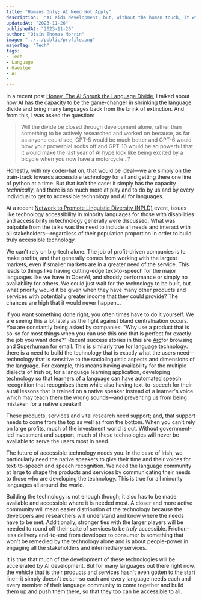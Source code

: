 ---
title: "Humans Only; AI Need Not Apply"
description:  "AI aids development; but, without the human touch, it will never be accessible to all."
updatedAt: "2023-11-26"
publishedAt: "2023-11-26"
author: "Oisín Thomas Morrin"
image: "../../public/profile.png"
majorTag: "Tech"
tags: 
- Tech
- Language
- Gaeilge
- AI
- 
---

In a recent post [Honey, The AI Shrunk the Language Divide](https://oisinthomasmorrin.com/blog/ai-shrunk-the-language-divide), I talked about how AI has the capacity to be the game-changer in shrinking the language divide and bring many languages back from the brink of extinction. And from this, I was asked the question:

> Will the divide be closed through development alone, rather than something to be actively researched and worked on because, as far as anyone could see, GPT-5 would be much better and GPT-6 would blow your proverbial socks off and GPT-10 would be so powerful that it would make the last year of AI hype look like being excited by a bicycle when you now have a motorcycle...?

Honestly, with my coder-hat on, that would be ideal—we are simply on the train-track towards accessible technology for all and getting there one line of python at a time. But that isn't the case: it simply has the capacity *technically*, and there is so much more at play and to do by us and by every individual to get to accessible technology and AI for languages.

At a recent [Network to Promote Linguistic Diversity (NPLD)](https://www.npld.eu/) event, issues like technology accessibility in minority languages for those with disabilities and accessibility in technology generally were discussed. What was palpable from the talks was the need to include all needs and interact with all stakeholders—regardless of their population proportion in order to build truly accessible technology.

We can't rely on big-tech alone. The job of profit-driven companies is to make profits, and that generally comes from working with the largest markets, even if smaller markets are in a greater need of the service. This leads to things like having cutting-edge text-to-speech for the major languages like we have in OpenAI, and shoddy performance or simply no availability for others. We could just wait for the technology to be built, but what priority would it be given when they have many other products and services with potentially greater income that they could provide? The chances are high that it would never happen...

If you want something done right, you often times have to do it yourself. We are seeing this a lot lately as the fight against bland centralisation occurs. You are constantly being asked by companies: "Why use a product that is so-so for most things when you can use this one that is perfect for exactly the job you want done?" Recent success stories in this are [Arc](https://arc.net/)for browsing and [Superhuman](https://superhuman.com/) for email. This is similarly true for language technology: there is a need to build the technology that is exactly what the users need—technology that is sensitive to the sociolinguistic aspects and dimensions of the language. For example, this means having availability for the multiple dialects of Irish or, for a language learning application, developing technology so that learners of a language can have automated speech recognition that recognises them while also having text-to-speech for their aural lessons that is trained on a native speaker instead of a learner's voice which may teach them the wrong sounds—and preventing us from being mistaken for a native speaker!

These products, services and vital research need support; and, that support needs to come from the top as well as from the bottom. When you can't rely on large profits, much of the investment world is out. Without government-led investment and support, much of these technologies will never be available to serve the users most in need. 

The future of accessible technology needs you. In the case of Irish, we particularly need the native speakers to give their time and their voices for text-to-speech and speech recognition. We need the language community at large to shape the products and services by communicating their needs to those who are developing the technology. This is true for all minority languages all around the world.

Building the technology is not enough though; it also has to be made available and accessible where it is needed most. A closer and more active community will mean easier distribution of the technology because the developers and researchers will understand and know where the needs have to be met. Additionally, stronger ties with the larger players will be needed to round off their suite of services to be *truly* accessible. Friction-less delivery end-to-end from developer to consumer is something that won't be remedied by the technology alone and is about people-power in engaging all the stakeholders and intermediary services.

It is true that much of the development of these technologies will be accelerated by AI development. But for many languages out there right now, the vehicle that is their products and services hasn't even gotten to the start line—it simply doesn't exist—so each and every language needs each and every member of their language community to come together and build them up and push them there, so that they too can be accessible to all.